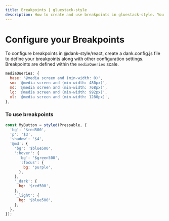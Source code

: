 ```yaml
---
title: Breakpoints | gluestack-style
description: How to create and use breakpoints in gluestack-style. You can define your breakpoints in `dank.config.js`. Breakpoints are defined in `mediaQueries` scale.
---
```



<Meta title="configuration/Breakpoints" />

# Configure your Breakpoints

To configure breakpoints in @dank-style/react, create a dank.config.js file to define your breakpoints along with other configuration settings. Breakpoints are defined within the `mediaQueries` scale.

```jsx
mediaQueries: {
  base: '@media screen and (min-width: 0)',
  sm: '@media screen and (min-width: 480px)',
  md: '@media screen and (min-width: 768px)',
  lg: '@media screen and (min-width: 992px)',
  xl: '@media screen and (min-width: 1280px)',
},
```

### To use breakpoints

```jsx
const MyButton = styled(Pressable, {
  'bg': '$red500',
  'p': '$3',
  'shadow': '$4',
  '@md': {
    'bg': '$blue500',
    ':hover': {
      'bg': '$green500',
      ':focus': {
        bg: 'purple',
      },
    },
    '_dark': {
      bg: '$red500',
    },
    '_light': {
      bg: '$blue500',
    },
  },
});
```
